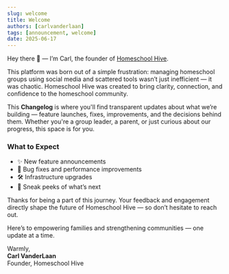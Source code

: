 ```yaml
---
slug: welcome
title: Welcome
authors: [carlvanderlaan]
tags: [announcement, welcome]
date: 2025-06-17
---
```


Hey there 👋 — I’m Carl, the founder of [Homeschool Hive](https://homeschoolhive.co/).

This platform was born out of a simple frustration: managing homeschool groups using social media and scattered tools wasn’t just inefficient — it was chaotic. Homeschool Hive was created to bring clarity, connection, and confidence to the homeschool community.

<!-- truncate -->

This **Changelog** is where you'll find transparent updates about what we’re building — feature launches, fixes, improvements, and the decisions behind them. Whether you're a group leader, a parent, or just curious about our progress, this space is for you.

### What to Expect

- ✨ New feature announcements
- 🐛 Bug fixes and performance improvements
- 🛠️ Infrastructure upgrades
- 📣 Sneak peeks of what’s next

Thanks for being a part of this journey. Your feedback and engagement directly shape the future of Homeschool Hive — so don’t hesitate to reach out.

Here’s to empowering families and strengthening communities — one update at a time.

Warmly,  
**Carl VanderLaan**  
Founder, Homeschool Hive
